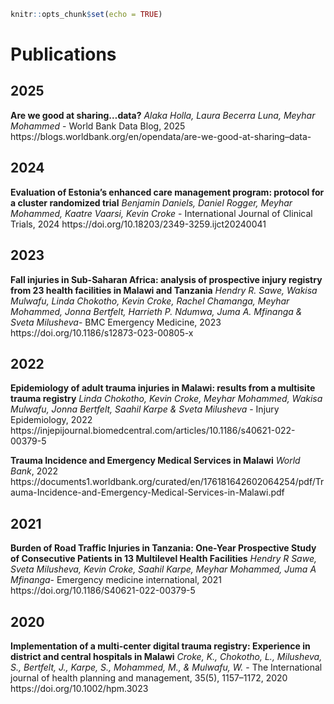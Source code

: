 

```r
knitr::opts_chunk$set(echo = TRUE)
```


# Publications

## 2025
**Are we good at sharing…data?**
*Alaka Holla, Laura Becerra Luna, Meyhar Mohammed* - World Bank Data Blog, 2025
https://blogs.worldbank.org/en/opendata/are-we-good-at-sharing--data-

## 2024
**Evaluation of Estonia’s enhanced care management program: protocol for a cluster randomized trial**
*Benjamin Daniels, Daniel Rogger, Meyhar Mohammed, Kaatre Vaarsi, Kevin Croke* - International Journal of Clinical Trials, 2024
https://doi.org/10.18203/2349-3259.ijct20240041

## 2023
**Fall injuries in Sub-Saharan Africa: analysis of prospective injury registry from 23 health facilities in Malawi and Tanzania**
*Hendry R. Sawe, Wakisa Mulwafu, Linda Chokotho, Kevin Croke, Rachel Chamanga, Meyhar Mohammed, Jonna Bertfelt, Harrieth P. Ndumwa, Juma A. Mfinanga & Sveta Milusheva*- BMC Emergency Medicine, 2023
https://doi.org/10.1186/s12873-023-00805-x

## 2022

**Epidemiology of adult trauma injuries in Malawi: results from a multisite trauma registry**
*Linda Chokotho, Kevin Croke, Meyhar Mohammed,  Wakisa Mulwafu, Jonna Bertfelt, Saahil Karpe &  Sveta Milusheva* - Injury Epidemiology, 2022
https://injepijournal.biomedcentral.com/articles/10.1186/s40621-022-00379-5

**Trauma Incidence and Emergency Medical Services in Malawi**
*World Bank*, 2022
https://documents1.worldbank.org/curated/en/176181642602064254/pdf/Trauma-Incidence-and-Emergency-Medical-Services-in-Malawi.pdf

## 2021
**Burden of Road Traffic Injuries in Tanzania: One-Year Prospective Study of Consecutive Patients in 13 Multilevel Health Facilities**
*Hendry R Sawe, Sveta Milusheva, Kevin Croke, Saahil Karpe, Meyhar Mohammed, Juma A Mfinanga*- Emergency medicine international, 2021
https://doi.org/10.1186/S40621-022-00379-5


## 2020
 **Implementation of a multi-center digital trauma registry: Experience in district and central hospitals in Malawi** 
 *Croke, K., Chokotho, L., Milusheva, S., Bertfelt, J., Karpe, S., Mohammed, M., & Mulwafu, W.* - The International journal of health planning and management, 35(5), 1157–1172, 2020
https://doi.org/10.1002/hpm.3023


